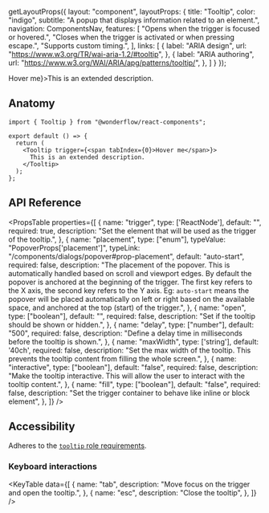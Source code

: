 
  getLayoutProps({
    layout: "component",
    layoutProps: {
      title: "Tooltip",
      color: "indigo",
      subtitle: "A popup that displays information related to an element.",
      navigation: ComponentsNav,
      features: [
        "Opens when the trigger is focused or hovered.",
        "Closes when the trigger is activated or when pressing escape.",
        "Supports custom timing.",
      ],
      links: [
      {
        label: "ARIA design",
        url: "https://www.w3.org/TR/wai-aria-1.2/#tooltip",
      },
      {
        label: "ARIA authoring",
        url: "https://www.w3.org/WAI/ARIA/apg/patterns/tooltip/",
      },
    ]
    }
  });

<LiveArea>
  <Tooltip trigger={<span>Hover me</span>}>This is an extended description.</Tooltip>
</LiveArea>


## Anatomy

```tsx lines="1,5-7"
import { Tooltip } from "@wonderflow/react-components";

export default () => {
  return (
    <Tooltip trigger={<span tabIndex={0}>Hover me</span>}>
      This is an extended description.
    </Tooltip>
  );
};
```

## API Reference

<PropsTable
  properties={[
    {
      name: "trigger",
      type: ['ReactNode'],
      default: "",
      required: true,
      description: "Set the element that will be used as the trigger of the tooltip.",
    },
    {
      name: "placement",
      type: ["enum"],
      typeValue: "PopoverProps['placement']",
      typeLink: "/components/dialogs/popover#prop-placement",
      default: "auto-start",
      required: false,
      description:
        "The placement of the popover. This is automatically handled based on scroll and viewport edges. By default the popover is anchored at the beginning of the trigger. The first key refers to the X axis, the second key refers to the Y axis. Eg: `auto-start` means the popover will be placed automatically on left or right based on the available space, and anchored at the top (start) of the trigger.",
    },
    {
      name: "open",
      type: ["boolean"],
      default: "",
      required: false,
      description:
        "Set if the tooltip should be shown or hidden.",
    },
    {
      name: "delay",
      type: ["number"],
      default: "500",
      required: false,
      description: "Define a delay time in milliseconds before the tooltip is shown.",
    },
    {
      name: "maxWidth",
      type: ['string'],
      default: '40ch',
      required: false,
      description: "Set the max width of the tooltip. This prevents the tooltip content from filling the whole screen.",
    },
    {
      name: "interactive",
      type: ["boolean"],
      default: "false",
      required: false,
      description: "Make the tooltip interactive. This will allow the user to interact with the tooltip content.",
    },
    {
      name: "fill",
      type: ["boolean"],
      default: "false",
      required: false,
      description: "Set the trigger container to behave like inline or block element",
    },
  ]}
/>

## Accessibility

Adheres to the [`tooltip` role requirements](https://www.w3.org/TR/wai-aria-1.2/#tooltip).

### Keyboard interactions

<KeyTable
  data={[
    {
      name: "tab",
      description: "Move focus on the trigger and open the tooltip.",
    },
    {
      name: "esc",
      description: "Close the tooltip",
    },
  ]}
/>
